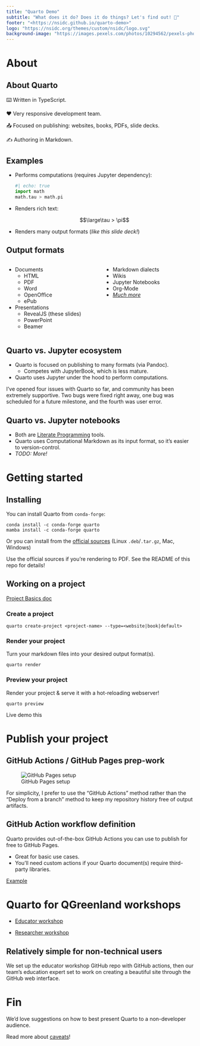```yaml
---
title: "Quarto Demo"
subtitle: "What does it do? Does it do things? Let's find out! 🐴"
footer: "<https://nsidc.github.io/quarto-demo>"
logo: "https://nsidc.org/themes/custom/nsidc/logo.svg"
background-image: "https://images.pexels.com/photos/10294562/pexels-photo-10294562.jpeg?auto=compress&cs=tinysrgb&w=1260&h=750&dpr=1"
---
```


# About

## About Quarto

⌨️ Written in TypeScript.

❤️ Very responsive development team.

📤 Focused on publishing: websites, books, PDFs, slide decks.

✍️ Authoring in Markdown.


## Examples

* Performs computations (requires Jupyter dependency): 

  ```python
  #| echo: true
  import math
  math.tau > math.pi
  ```

* Renders rich text:

  $$\large\tau > \pi$$

* Renders many output formats (_like this slide deck!_)


## Output formats {.smaller}

:::::: {.columns}

::: {.column width="50%"}
* Documents
    * HTML
    * PDF
    * Word
    * OpenOffice
    * ePub
* Presentations
    * RevealJS (these slides)
    * PowerPoint
    * Beamer
:::

::: {.column width="50%"}
* Markdown dialects
* Wikis
* Jupyter Notebooks
* Org-Mode
* [_Much more_](https://quarto.org/docs/output-formats/all-formats.html)
:::

::::::


## Quarto vs. Jupyter ecosystem

* Quarto is focused on publishing to many formats (via Pandoc).
    * Competes with JupyterBook, which is less mature.
* Quarto uses Jupyter under the hood to perform computations.

::: {.notes}
I've opened four issues with Quarto so far, and community has been extremely
supportive. Two bugs were fixed right away, one bug was scheduled for a future
milestone, and the fourth was user error.
:::


## Quarto vs. Jupyter notebooks

* Both are [Literate Programming](https://en.wikipedia.org/wiki/Literate_programming)
  tools.
* Quarto uses Computational Markdown as its input format, so it's easier to
  version-control.
* _TODO: More!_


# Getting started

## Installing

You can install Quarto from `conda-forge`:

```
conda install -c conda-forge quarto
mamba install -c conda-forge quarto
```

Or you can install from the [official
sources](https://quarto.org/docs/download/) (Linux `.deb`/`.tar.gz`, Mac,
Windows)

::: {.callout-warning}
Use the official sources if you're rendering to PDF. See the README of this repo for
details!
:::


## Working on a project

[Project Basics doc](https://quarto.org/docs/projects/quarto-projects.html)


### Create a project

```
quarto create-project <project-name> --type=<website|book|default>
```


### Render your project

Turn your markdown files into your desired output format(s).

```
quarto render
```


### Preview your project

Render your project & serve it with a hot-reloading webserver!

```
quarto preview
```

::: {.notes}
Live demo this
:::


# Publish your project

## GitHub Actions / GitHub Pages prep-work

![GitHub Pages setup](/_media/github-pages-setup.png)

::: {.notes}
For simplicity, I prefer to use the "GitHub Actions" method rather than the
"Deploy from a branch" method to keep my repository history free of output
artifacts.
:::


## GitHub Action workflow definition

Quarto provides out-of-the-box GitHub Actions you can use to publish for free
to GitHub Pages.

* Great for basic use cases.
* You'll need custom actions if your Quarto document(s) require third-party libraries.

[Example](https://github.com/nsidc/quarto-demo/blob/main/.github/workflows/publish-to-github-pages.yml)


# Quarto for QGreenland workshops

* [Educator workshop](qgreenland-workshop-2023-educator.github.io/)

* [Researcher workshop](qgreenland-workshop-2023-researcher.github.io/)


## Relatively simple for non-technical users

We set up the educator workshop GitHub repo with GitHub actions, then our
team's education expert set to work on creating a beautiful site through the
GitHub web interface.


# Fin

We'd love suggestions on how to best present Quarto to a non-developer audience.

Read more about [caveats](/caveats.html)!
